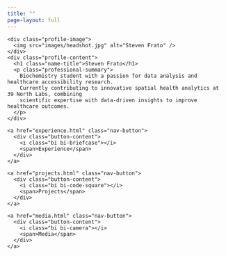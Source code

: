 ```yaml
---
title: ""
page-layout: full
---
```


<div class="hero-section">
  <div class="profile-container">
    <div class="profile-image">
      <img src="images/headshot.jpg" alt="Steven Frato" />
    </div>
    <div class="profile-content">
      <h1 class="name-title">Steven Frato</h1>
      <p class="professional-summary">
        Biochemistry student with a passion for data analysis and healthcare accessibility research. 
        Currently contributing to innovative spatial health analytics at 39 North Labs, combining 
        scientific expertise with data-driven insights to improve healthcare outcomes.
      </p>
    </div>
  </div>
</div>

<div class="navigation-section">
  <div class="nav-buttons">
    <a href="experience.html" class="nav-button">
      <div class="button-content">
        <i class="bi bi-briefcase"></i>
        <span>Experience</span>
      </div>
    </a>
    
    <a href="projects.html" class="nav-button">
      <div class="button-content">
        <i class="bi bi-code-square"></i>
        <span>Projects</span>
      </div>
    </a>
    
    <a href="media.html" class="nav-button">
      <div class="button-content">
        <i class="bi bi-camera"></i>
        <span>Media</span>
      </div>
    </a>
  </div>
</div>

<div class="social-links">
  <a href="https://www.linkedin.com/in/steven-frato/" target="_blank" class="social-link">
    <i class="bi bi-linkedin"></i>
  </a>
  <a href="https://github.com/SFRATO" target="_blank" class="social-link">
    <i class="bi bi-github"></i>
  </a>
</div>
